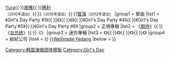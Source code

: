 {{Navbox
|name = Girl's Day
|title = [[Girl's Day]]
|titlestyle = background:#FFF0B2
|abovestyle = background:#FAF5E0
|groupstyle = background:#F5EABF
|belowstyle = background:#FAF5E0
|above = [[素珍 (韓國歌手)|素珍]]{{·}}[[Yura]]{{·}}[[方珉雅|珉雅]]{{·}}[[惠利]]<br />{{link-ko|智善|제이엔}}<small>（2010年退出）</small>{{·}}{{link-ko|智仁|지인 (가수)}}<small>（2010年退出）</small>{{·}}[[智海]]<small>（2012年退出）</small>
|group1 = 單曲
|list1 = 《Girl's Day Party #1》{{·}}《{{link-ko|Girl's Day Party #2|Girl`s Day Party 2}}》{{·}}《{{link-ko|Girl's Day Party #3|Girl`s Day Party 3}}》{{·}}《Girl's Day Party #4》{{·}}《Girl's Day Party #5》{{·}}《Girl's Day Party #6》
|group2 = 正規專輯
|list2 = 《[[期待 (Girl's Day专辑)|期待]]》{{·}}《[[女总统 (专辑)|女总统]]》{{·}}《{{link-ko|LOVE|LOVE (걸스데이의 음반)}}》
|group3 = 迷你專輯
|list3 = 《{{link-ko|Everyday|Everyday (EP)}}》{{·}}《{{link-ko|Everyday Ⅱ|Everyday II}}》{{·}}《{{link-ko|Everyday Ⅲ|Everyday III}}》{{·}}《{{link-ko|Everyday Ⅳ|Everyday IV}}》
|group4 = 經紀公司
|list4 = {{link-ko|DreamTea娛樂|드림티 엔터테인먼트}}{{·}}[[Wellmade STAR M|Wellmade Yedang]]
|below = {{official|girlsday5.com}}
}}
<noinclude>
{{collapsible option}}
[[Category:韩国演唱团体模板]]
[[Category:Girl's Day]]
</noinclude>